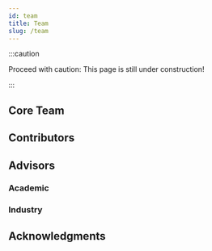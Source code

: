 ```yaml
---
id: team
title: Team
slug: /team
---
```


:::caution

Proceed with caution: This page is still under construction!

:::

## Core Team

## Contributors

## Advisors

### Academic

### Industry

## Acknowledgments

